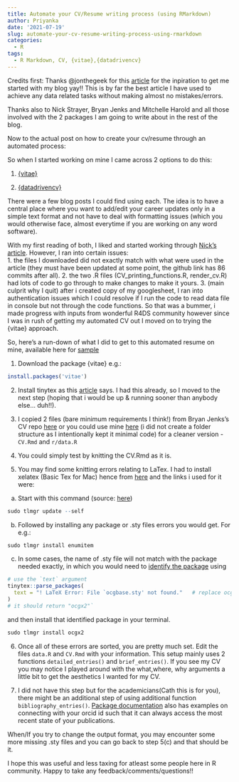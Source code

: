 ```yaml
---
title: Automate your CV/Resume writing process (using RMarkdown)
author: Priyanka
date: '2021-07-19'
slug: automate-your-cv-resume-writing-process-using-rmarkdown
categories:
  - R
tags:
  - R Markdown, CV, {vitae},{datadrivencv}
---
```



Credits first: 
Thanks @jonthegeek for this [article](http://jonthegeek.com/2018/02/27/blogging-in-ten-minutes/) for the inpiration to get me started with my blog yay!! This is by far the best article I have used to achieve any data related tasks without making almost no mistakes/errors. 

Thanks also to Nick Strayer, Bryan Jenks and Mitchelle Harold and all those involved with the 2 packages I am going to write about in the rest of the blog. 

Now to the actual post on how to create your cv/resume through an automated process: 

So when I started working on mine I came across 2 options to do this: 

1. [{vitae}](https://cran.r-project.org/web/packages/vitae/vignettes/vitae.html)

2. [{datadrivencv}](http://nickstrayer.me/datadrivencv/)

There were a few blog posts I could find using each. The idea is to have a central place where you want to add/edit your career updates only in a simple text format and not have to deal with formatting issues (which you would otherwise face, almost everytime if you are working on any word software).

With my first reading of both, I liked and started working through [Nick's article](https://livefreeordichotomize.com/2019/09/04/building_a_data_driven_cv_with_r). However, I ran into certain issues:    
1. the files I downloaded did not exactly match with what were used in the article (they must have been updated at some point, the github link has 86 commits after all).
2. the two .R files (CV_printing_functions.R, render_cv.R) had lots of code to go through to make changes to make it yours.
3. (main culprit why I quit) after i created  copy of my googlesheet, I ran into authentication issues which I could resolve if I run the code to read data file in console but not through the code functions. So that was a bummer, i made progress with inputs from wonderful R4DS community however since I was in rush of getting my automated CV out I moved on to trying the {vitae} approach.

So, here's a run-down of what I did to get to this automated resume on mine, available here for [sample](https://github.com/priyankagagneja/cv-automation-in-r/blob/master/Priyanka_Gagneja_CV.pdf) 

1. Download the package {vitae} e.g.:
```r
install.packages('vitae')
```

2. Install tinytex as this [article](https://pkg.mitchelloharawild.com/vitae/) says. I had this already, so I moved to the next step (hoping that i would be up & running sooner than anybody else... duh!!).

3. I copied 2 files (bare minimum requirements I think!) from Bryan Jenks's CV repo [here](https://github.com/tallguyjenks/CV) or you could use mine [here](https://github.com/priyankagagneja/cv-automation-in-r) (i did not create a folder structure as I intentionally kept it minimal code) for a cleaner version - `CV.Rmd` and `r/data.R`

4. You could simply test by knitting the CV.Rmd as it is. 

5. You may find some knitting errors relating to LaTex. I had to install xelatex (Basic Tex for Mac) hence from [here](http://www.texts.io/support/0001/) and the links i used for it were: 

(a) Start with this command (source: [here](https://gist.github.com/peterhurford/75957ba9335e755013b87254ec85fab1))
```r
sudo tlmgr update --self
```

(b) Followed by installing any package or .sty files errors you would get. For e.g.: 

```r
sudo tlmgr install enumitem
```

(c) In some cases, the name of .sty file will not match with the package needed exactly, in which you would need to [identify the package](https://bookdown.org/yihui/rmarkdown-cookbook/install-latex-pkgs.html) using 
```r
# use the `text` argument
tinytex::parse_packages(
  text = "! LaTeX Error: File `ocgbase.sty' not found."   # replace ocgbase with whatever file is missing for you
)
# it should return "ocgx2"`
```

and then install that identified package in your terminal. 
```r
sudo tlmgr install ocgx2
```

6. Once all of these errors are sorted, you are pretty much set. Edit the files `data.R` and `CV.Rmd` with your information. This setup mainly uses 2 functions `detailed_entries()` and `brief_entries()`. If you see my CV you may notice I played around with the what,where, why arguments a little bit to get the aesthetics I wanted for my CV. 

7. I did not have this step but for the academicians(Cath this is for you), there might be an additional step of using additional function `bibliography_entries()`. [Package documentation](https://pkg.mitchelloharawild.com/vitae/) also has examples on connecting with your orcid id such that it can always access the most recent state of your publications. 

When/If you try to change the output format, you may encounter some more missing .sty files and you can go back to step 5(c) and that should be it. 

I hope this was useful and less taxing for atleast some people here in R community. 
Happy to take any feedback/comments/questions!!

